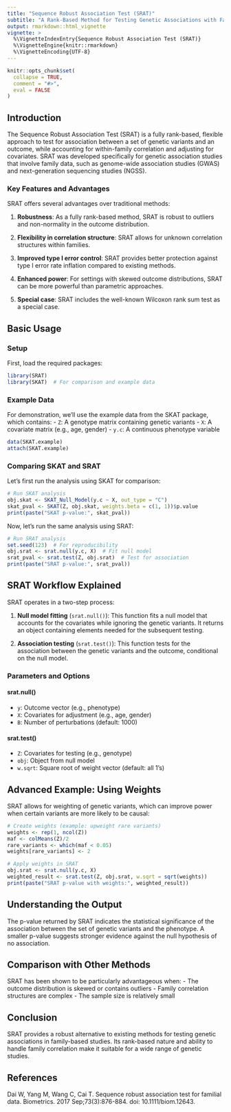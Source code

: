 ```yaml
---
title: "Sequence Robust Association Test (SRAT)"
subtitle: "A Rank-Based Method for Testing Genetic Associations with Familial Data"
output: rmarkdown::html_vignette
vignette: >
  %\VignetteIndexEntry{Sequence Robust Association Test (SRAT)}
  %\VignetteEngine{knitr::rmarkdown}
  %\VignetteEncoding{UTF-8}
---
```


```r
knitr::opts_chunk$set(
  collapse = TRUE,
  comment = "#>",
  eval = FALSE
)
```

## Introduction

The Sequence Robust Association Test (SRAT) is a fully rank-based, flexible approach to test for association between a set of genetic variants and an outcome, while accounting for within-family correlation and adjusting for covariates. SRAT was developed specifically for genetic association studies that involve family data, such as genome-wide association studies (GWAS) and next-generation sequencing studies (NGSS).

### Key Features and Advantages

SRAT offers several advantages over traditional methods:

1. **Robustness**: As a fully rank-based method, SRAT is robust to outliers and non-normality in the outcome distribution.

2. **Flexibility in correlation structure**: SRAT allows for unknown correlation structures within families.

3. **Improved type I error control**: SRAT provides better protection against type I error rate inflation compared to existing methods.

4. **Enhanced power**: For settings with skewed outcome distributions, SRAT can be more powerful than parametric approaches.

5. **Special case**: SRAT includes the well-known Wilcoxon rank sum test as a special case.

## Basic Usage

### Setup

First, load the required packages:

```r
library(SRAT)
library(SKAT)  # For comparison and example data
```

### Example Data

For demonstration, we'll use the example data from the SKAT package, which contains:
- `Z`: A genotype matrix containing genetic variants
- `X`: A covariate matrix (e.g., age, gender)
- `y.c`: A continuous phenotype variable

```r
data(SKAT.example)
attach(SKAT.example)
```

### Comparing SKAT and SRAT

Let's first run the analysis using SKAT for comparison:

```r
# Run SKAT analysis
obj.skat <- SKAT_Null_Model(y.c ~ X, out_type = "C")
skat_pval <- SKAT(Z, obj.skat, weights.beta = c(1, 1))$p.value
print(paste("SKAT p-value:", skat_pval))
```

Now, let's run the same analysis using SRAT:

```r
# Run SRAT analysis
set.seed(123)  # For reproducibility
obj.srat <- srat.null(y.c, X)  # Fit null model
srat_pval <- srat.test(Z, obj.srat)  # Test for association
print(paste("SRAT p-value:", srat_pval))
```

## SRAT Workflow Explained

SRAT operates in a two-step process:

1. **Null model fitting** (`srat.null()`): This function fits a null model that accounts for the covariates while ignoring the genetic variants. It returns an object containing elements needed for the subsequent testing.

2. **Association testing** (`srat.test()`): This function tests for the association between the genetic variants and the outcome, conditional on the null model.

### Parameters and Options

#### srat.null()
- `y`: Outcome vector (e.g., phenotype)
- `X`: Covariates for adjustment (e.g., age, gender)
- `B`: Number of perturbations (default: 1000)

#### srat.test()
- `Z`: Covariates for testing (e.g., genotype)
- `obj`: Object from null model
- `w.sqrt`: Square root of weight vector (default: all 1's)

## Advanced Example: Using Weights

SRAT allows for weighting of genetic variants, which can improve power when certain variants are more likely to be causal:

```r
# Create weights (example: upweight rare variants)
weights <- rep(1, ncol(Z))
maf <- colMeans(Z)/2
rare_variants <- which(maf < 0.05)
weights[rare_variants] <- 2

# Apply weights in SRAT
obj.srat <- srat.null(y.c, X)
weighted_result <- srat.test(Z, obj.srat, w.sqrt = sqrt(weights))
print(paste("SRAT p-value with weights:", weighted_result))
```

## Understanding the Output

The p-value returned by SRAT indicates the statistical significance of the association between the set of genetic variants and the phenotype. A smaller p-value suggests stronger evidence against the null hypothesis of no association.

## Comparison with Other Methods

SRAT has been shown to be particularly advantageous when:
- The outcome distribution is skewed or contains outliers
- Family correlation structures are complex
- The sample size is relatively small

## Conclusion

SRAT provides a robust alternative to existing methods for testing genetic associations in family-based studies. Its rank-based nature and ability to handle family correlation make it suitable for a wide range of genetic studies.

## References

Dai W, Yang M, Wang C, Cai T. Sequence robust association test for familial data. Biometrics. 2017 Sep;73(3):876-884. doi: 10.1111/biom.12643.
